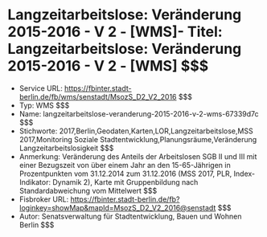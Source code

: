 # Langzeitarbeitslose: Veränderung 2015-2016 - V 2 - [WMS]- Titel: Langzeitarbeitslose: Veränderung 2015-2016 - V 2 - [WMS] $$$
- Service URL: https://fbinter.stadt-berlin.de/fb/wms/senstadt/MsozS_D2_V2_2016 $$$
- Typ: WMS $$$
- Name: langzeitarbeitslose-veranderung-2015-2016-v-2-wms-67339d7c $$$
- Stichworte: 2017,Berlin,Geodaten,Karten,LOR,Langzeitarbeitslose,MSS 2017,Monitoring Soziale Stadtentwicklung,Planungsräume,Veränderung Langzeitarbeitslosigkeit $$$
- Anmerkung: Veränderung des Anteils der Arbeitslosen SGB II und III mit einer Bezugszeit von über einem Jahr an den 15-65-Jährigen in Prozentpunkten vom 31.12.2014  zum 31.12.2016 (MSS 2017, PLR, Index-Indikator: Dynamik 2), Karte mit Gruppenbildung nach Standardabweichung vom Mittelwert $$$
- Fisbroker URL: https://fbinter.stadt-berlin.de/fb?loginkey=showMap&mapId=MsozS_D2_V2_2016@senstadt $$$
- Autor: Senatsverwaltung für Stadtentwicklung, Bauen und Wohnen Berlin $$$
